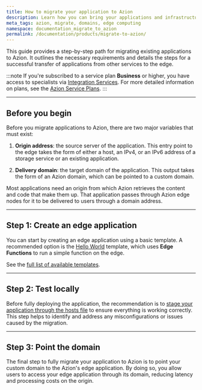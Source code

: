 ```yaml
---
title: How to migrate your application to Azion
description: Learn how you can bring your applications and infrastructure to Azion.
meta_tags: azion, migrate, domains, edge computing
namespace: documentation_migrate_to_azion
permalink: /documentation/products/migrate-to-azion/
---
```


This guide provides a step-by-step path for migrating existing applications to Azion. It outlines the necessary requirements and details the steps for a successful transfer of applications from other services to the edge.

:::note
If you're subscribed to a service plan **Business** or higher, you have access to specialists via [Integration Services](/en/documentation/services/integration-services/). For more detailed information on plans, see the [Azion Service Plans](https://www.azion.com/en/professional-services/).
:::

---

## Before you begin

Before you migrate applications to Azion, there are two major variables that must exist:

1. **Origin address**: the source server of the application. This entry point to the edge takes the form of either a host, an IPv4, or an IPv6 address of a storage service or an existing application.
  <LinkButton link="/en/documentation/products/build/edge-application/origins/" label="Go to Origins reference" severity="secondary" target="_blank" />

2. **Delivery domain**: the target domain of the application. This output takes the form of an Azion domain, which can be pointed to a custom domain. 
  <LinkButton link="/en/documentation/products/edge-application/domains/" label="Go to Domains reference" severity="secondary" target="_blank" />

Most applications need an origin from which Azion retrieves the content and code that make them up. That application passes through Azion edge nodes for it to be delivered to users through a domain address.

<LinkButton link="/en/documentation/products/guides/build/overview/" label="Go to Edge Application overview" severity="secondary" target="_blank" />

---

## Step 1: Create an edge application 

You can start by creating an edge application using a basic template. A recommended option is the [Hello World](/en/documentation/products/guides/hello-world-template/) template, which uses **Edge Functions** to run a simple function on the edge.

<LinkButton link="/en/documentation/products/marketplace/templates-and-integrations-overview/" label="Go to Templates reference" severity="secondary" target="_blank" />

See the [full list of available templates](/en/documentation/products/guides/#azion-templates).

---

## Step 2: Test locally 

Before fully deploying the application, the recommendation is to [stage your application through the hosts file](/en/documentation/products/guides/stage-edge-application-through-hosts-file/) to ensure everything is working correctly. This step helps to identify and address any misconfigurations or issues caused by the migration.

---

## Step 3: Point the domain 

The final step to fully migrate your application to Azion is to point your custom domain to the Azion's edge application. By doing so, you allow users to access your edge application through its domain, reducing latency and processing costs on the origin.

<LinkButton link="/en/documentation/products/guides/point-domain-to-azion/" label="How to point a domain to Azion" severity="secondary" />

